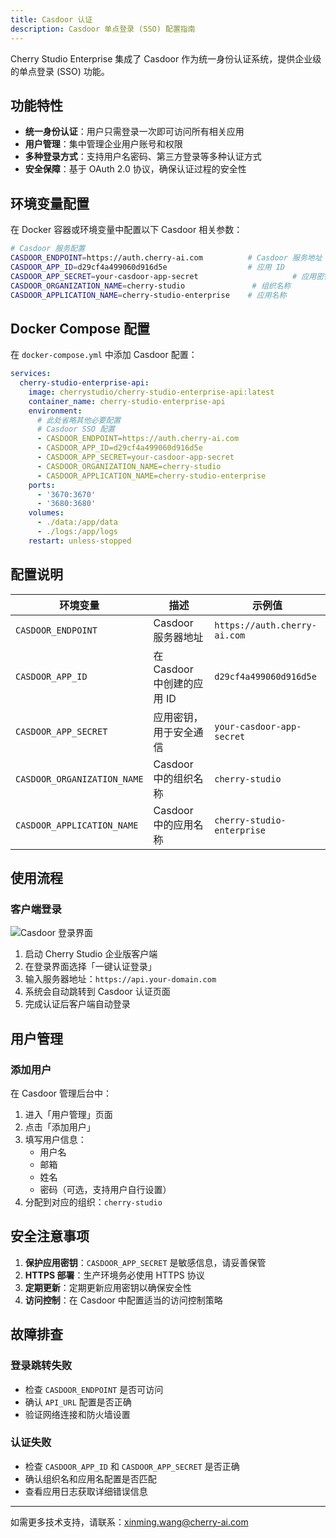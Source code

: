 ```yaml
---
title: Casdoor 认证
description: Casdoor 单点登录 (SSO) 配置指南
---
```


Cherry Studio Enterprise 集成了 Casdoor 作为统一身份认证系统，提供企业级的单点登录 (SSO) 功能。

## 功能特性

- **统一身份认证**：用户只需登录一次即可访问所有相关应用
- **用户管理**：集中管理企业用户账号和权限
- **多种登录方式**：支持用户名密码、第三方登录等多种认证方式
- **安全保障**：基于 OAuth 2.0 协议，确保认证过程的安全性

## 环境变量配置

在 Docker 容器或环境变量中配置以下 Casdoor 相关参数：

```bash
# Casdoor 服务配置
CASDOOR_ENDPOINT=https://auth.cherry-ai.com          # Casdoor 服务地址
CASDOOR_APP_ID=d29cf4a499060d916d5e                  # 应用 ID
CASDOOR_APP_SECRET=your-casdoor-app-secret                     # 应用密钥
CASDOOR_ORGANIZATION_NAME=cherry-studio               # 组织名称
CASDOOR_APPLICATION_NAME=cherry-studio-enterprise    # 应用名称
```

## Docker Compose 配置

在 `docker-compose.yml` 中添加 Casdoor 配置：

```yaml
services:
  cherry-studio-enterprise-api:
    image: cherrystudio/cherry-studio-enterprise-api:latest
    container_name: cherry-studio-enterprise-api
    environment:
      # 此处省略其他必要配置
      # Casdoor SSO 配置
      - CASDOOR_ENDPOINT=https://auth.cherry-ai.com
      - CASDOOR_APP_ID=d29cf4a499060d916d5e
      - CASDOOR_APP_SECRET=your-casdoor-app-secret
      - CASDOOR_ORGANIZATION_NAME=cherry-studio
      - CASDOOR_APPLICATION_NAME=cherry-studio-enterprise
    ports:
      - '3670:3670'
      - '3680:3680'
    volumes:
      - ./data:/app/data
      - ./logs:/app/logs
    restart: unless-stopped
```

## 配置说明

| 环境变量                    | 描述                       | 示例值                       |
| --------------------------- | -------------------------- | ---------------------------- |
| `CASDOOR_ENDPOINT`          | Casdoor 服务器地址         | `https://auth.cherry-ai.com` |
| `CASDOOR_APP_ID`            | 在 Casdoor 中创建的应用 ID | `d29cf4a499060d916d5e`       |
| `CASDOOR_APP_SECRET`        | 应用密钥，用于安全通信     | `your-casdoor-app-secret`    |
| `CASDOOR_ORGANIZATION_NAME` | Casdoor 中的组织名称       | `cherry-studio`              |
| `CASDOOR_APPLICATION_NAME`  | Casdoor 中的应用名称       | `cherry-studio-enterprise`   |

## 使用流程

### 客户端登录

![Casdoor 登录界面](/assets/images/carsdoor-login.webp)

1. 启动 Cherry Studio 企业版客户端
2. 在登录界面选择「一键认证登录」
3. 输入服务器地址：`https://api.your-domain.com`
4. 系统会自动跳转到 Casdoor 认证页面
5. 完成认证后客户端自动登录

## 用户管理

### 添加用户

在 Casdoor 管理后台中：

1. 进入「用户管理」页面
2. 点击「添加用户」
3. 填写用户信息：
   - 用户名
   - 邮箱
   - 姓名
   - 密码（可选，支持用户自行设置）
4. 分配到对应的组织：`cherry-studio`

## 安全注意事项

1. **保护应用密钥**：`CASDOOR_APP_SECRET` 是敏感信息，请妥善保管
2. **HTTPS 部署**：生产环境务必使用 HTTPS 协议
3. **定期更新**：定期更新应用密钥以确保安全性
4. **访问控制**：在 Casdoor 中配置适当的访问控制策略

## 故障排查

### 登录跳转失败

- 检查 `CASDOOR_ENDPOINT` 是否可访问
- 确认 `API_URL` 配置是否正确
- 验证网络连接和防火墙设置

### 认证失败

- 检查 `CASDOOR_APP_ID` 和 `CASDOOR_APP_SECRET` 是否正确
- 确认组织名和应用名配置是否匹配
- 查看应用日志获取详细错误信息

---

如需更多技术支持，请联系：xinming.wang@cherry-ai.com
